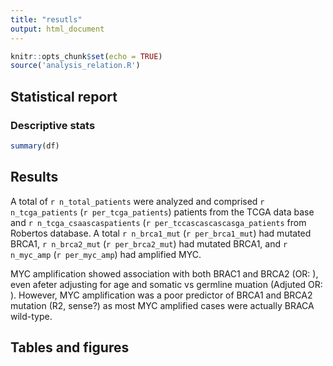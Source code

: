 ```yaml
---
title: "resutls"
output: html_document
---
```


```r
knitr::opts_chunk$set(echo = TRUE)
source('analysis_relation.R') 
```


## Statistical report

### Descriptive stats

```r
summary(df)
```

## Results

A total of `r n_total_patients` were analyzed and comprised `r n_tcga_patients` (`r per_tcga_patients`) patients from the TCGA data base and `r n_tcga_csaascaspatients` (`r per_tccascascascasga_patients` from Robertos database. A total `r n_brca1_mut` (`r per_brca1_mut`) had mutated BRCA1, `r n_brca2_mut` (`r per_brca2_mut`) had mutated BRCA1, and `r n_myc_amp` (`r per_myc_amp`) had amplified MYC.  

MYC amplification showed association with both BRAC1 and BRCA2 (OR: ), even afeter adjusting for age and somatic vs germline muation (Adjuted OR: ). However, MYC amplification was a poor predictor of BRCA1 and BRCA2 mutation (R2, sense?) as most MYC amplified cases were actually BRACA wild-type.

## Tables and figures

```r

```


